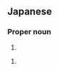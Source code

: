 ==Japanese==
{{ja-kanjitab|こく|ぶ|yomi=o}}

===Proper noun===
{{ja-pos|こくぶ|proper}}

# {{surname|lang=ja|sort=こくぶ}}

{{ja-kanjitab|こく|ぶん|yomi=o}}

{{ja-pos|こくぶん|proper}}

# {{surname|lang=ja|sort=こくぶん}}